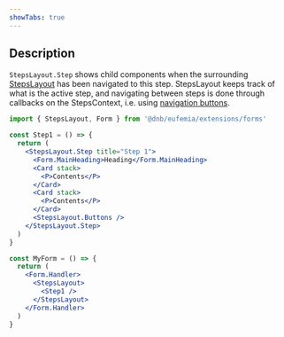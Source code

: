 ```yaml
---
showTabs: true
---
```


## Description

`StepsLayout.Step` shows child components when the surrounding [StepsLayout](/uilib/extensions/forms/extended-features/StepsLayout/) has been navigated to this step. StepsLayout keeps track of what is the active step, and navigating between steps is done through callbacks on the StepsContext, i.e. using [navigation buttons](/uilib/extensions/forms/extended-features/StepsLayout/Buttons/).

```jsx
import { StepsLayout, Form } from '@dnb/eufemia/extensions/forms'

const Step1 = () => {
  return (
    <StepsLayout.Step title="Step 1">
      <Form.MainHeading>Heading</Form.MainHeading>
      <Card stack>
        <P>Contents</P>
      </Card>
      <Card stack>
        <P>Contents</P>
      </Card>
      <StepsLayout.Buttons />
    </StepsLayout.Step>
  )
}

const MyForm = () => {
  return (
    <Form.Handler>
      <StepsLayout>
        <Step1 />
      </StepsLayout>
    </Form.Handler>
  )
}
```
